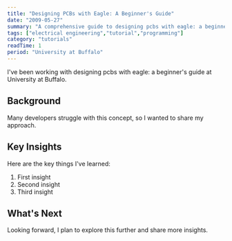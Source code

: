 ```yaml
---
title: "Designing PCBs with Eagle: A Beginner's Guide"
date: "2009-05-27"
summary: "A comprehensive guide to designing pcbs with eagle: a beginner's guide. Learn the fundamentals and best practices."
tags: ["electrical engineering","tutorial","programming"]
category: "tutorials"
readTime: 1
period: "University at Buffalo"
---
```


I've been working with designing pcbs with eagle: a beginner's guide at University at Buffalo.

## Background

Many developers struggle with this concept, so I wanted to share my approach.

## Key Insights

Here are the key things I've learned:

1. First insight
2. Second insight
3. Third insight

## What's Next

Looking forward, I plan to explore this further and share more insights.

